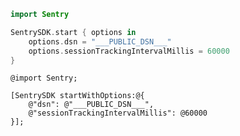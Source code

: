```swift
import Sentry

SentrySDK.start { options in
    options.dsn = "___PUBLIC_DSN___"
    options.sessionTrackingIntervalMillis = 60000
}
```

```objc
@import Sentry;

[SentrySDK startWithOptions:@{
    @"dsn": @"___PUBLIC_DSN___",
    @"sessionTrackingIntervalMillis": @60000
}];
```
